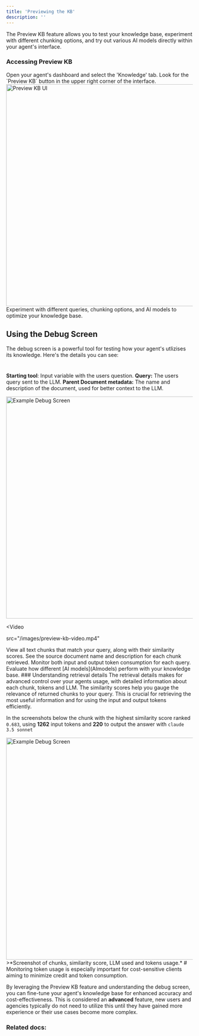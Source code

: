 ```yaml
---
title: 'Previewing the KB'
description: ''
---
```



  The Preview KB feature allows you to test your knowledge base, experiment with different chunking options, and try out various AI models directly within your agent's interface.

### Accessing Preview KB
<Steps>
  <Step title="Navigate to Knowledge Tab">
    Open your agent's dashboard and select the 'Knowledge' tab.
  </Step>
  <Step title="Locate Preview KB">
    Look for the `Preview KB` button in the upper right corner of the interface.
  </Step>
</Steps>
<Card title="Preview KB User-Interface" icon="eye">
  <img className="rounded-md" src="/images/preview-kb-ui-shots.png" width="600" alt="Preview KB UI"/>
</Card>
<Note>
  Experiment with different queries, chunking options, and AI models to optimize your knowledge base.
</Note>

## Using the Debug Screen




The debug screen is a powerful tool for testing how your agent's utlizises its knowledge. Here's the details you can see:
#
<Accordion title="Sample Debug Screen">

**Starting tool**: Input variable with the users question.    **Query:** The users query sent to the LLM.
**Parent Document metadata:** The name and description of the document, used for better context to the LLM.



  <img className="rounded-md" src="/images/example-kb-retrieved-chunks-shots.png" width="600" alt="Example Debug Screen"/>
</Accordion>

<Video

src="/images/preview-kb-video.mp4"

></Video>


<CardGroup cols={2}>
  <Card title="Returned Chunks" icon="puzzle-piece">
    View all text chunks that match your query, along with their similarity scores.
  </Card>
  <Card title="Document Information" icon="file-lines">
    See the source document name and description for each chunk retrieved.
  </Card>
  <Card title="Token Usage" icon="calculator">
    Monitor both input and output token consumption for each query.
  </Card>
  <Card title="Model Performance" icon="chart-line">
    Evaluate how different [AI models](AImodels) perform with your knowledge base.
  </Card>
</CardGroup>
### Understanding retrieval details
The retrieval details makes for advanced control over your agents usage, with detailed information about each chunk, tokens and LLM. The <Tooltip tip="A similarity score measures how closely a chunk of text matches your query. Higher scores indicate greater relevance.">similarity scores</Tooltip> help you gauge the relevance of returned chunks to your query. This is crucial for retrieving the most useful information and for using the <Tooltip tip="The combined tokens from your query and the relevant chunks retrieved from the knowledge base.">input</Tooltip> and <Tooltip tip="The number of tokens generated by the model in its response. These represent the model's answer based on the input context.">output</Tooltip> tokens efficiently. 

In the screenshots below the chunk with the highest similarity score ranked `0.683`, using **1262** input tokens and **220** to output the answer with `claude 3.5 sonnet` 

<img className="rounded-md" src="/images/kb-retreival-details-shots.png" width="600" alt="Example Debug Screen"/>
>*Screenshot of chunks, similarity score, LLM used and tokens usage.*
#
<Tip>
  Monitoring token usage is especially important for cost-sensitive clients aiming to minimize credit and token consumption.
</Tip>

By leveraging the Preview KB feature and understanding the debug screen, you can fine-tune your agent's knowledge base for enhanced accuracy and cost-effectiveness. This is considered an **advanced** feature, new users and agencies typically do not need to utilize this until they have gained more experience or their use cases become more complex.



### Related docs:


<CardGroup cols={2}>
  <Card title="Adding data" icon="file-circle-plus" href="/agent-creation/knowledgebase/adding-data">
    
  </Card>

  <Card title="Adjusting KB settings" icon="gear" href="/agent-creation/knowledgebase/adjusting-kb-settings">
    
  </Card>
  
  <Card title="Structuring KB documents" icon="file" href="/agent-creation/knowledgebase/structuring-kb-documents">
    
  </Card>

  <Card title="Waht is the knowledgebase?" icon="brain" href="/agent-creation/knowledgebase/about-the-knowledgebase">
    
  </Card>
</CardGroup>
